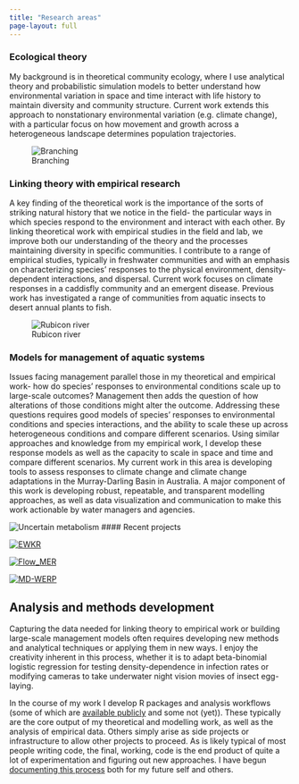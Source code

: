 ```yaml
---
title: "Research areas"
page-layout: full
---
```


### Ecological theory

My background is in theoretical community ecology, where I use analytical theory and probabilistic simulation models to better understand how environmental variation in space and time interact with life history to maintain diversity and community structure. Current work extends this approach to nonstationary environmental variation (e.g. climate change), with a particular focus on how movement and growth across a heterogeneous landscape determines population trajectories.

![Branching](_images/branching.png)

### Linking theory with empirical research

A key finding of the theoretical work is the importance of the sorts of striking natural history that we notice in the field- the particular ways in which species respond to the environment and interact with each other. By linking theoretical work with empirical studies in the field and lab, we improve both our understanding of the theory and the processes maintaining diversity in specific communities. I contribute to a range of empirical studies, typically in freshwater communities and with an emphasis on characterizing species' responses to the physical environment, density-dependent interactions, and dispersal. Current work focuses on climate responses in a caddisfly community and an emergent disease. Previous work has investigated a range of communities from aquatic insects to desert annual plants to fish.


![Rubicon river](_images/rubicon.jpeg)


### Models for management of aquatic systems

Issues facing management parallel those in my theoretical and empirical work- how do species' responses to environmental conditions scale up to large-scale outcomes? Management then adds the question of how alterations of those conditions might alter the outcome. Addressing these questions requires good models of species' responses to environmental conditions and species interactions, and the ability to scale these up across heterogeneous conditions and compare different scenarios. Using similar approaches and knowledge from my empirical work, I develop these response models as well as the capacity to scale in space and time and compare different scenarios. My current work in this area is developing tools to assess responses to climate change and climate change adaptations in the Murray-Darling Basin in Australia. A major component of this work is developing robust, repeatable, and transparent modelling approaches, as well as data visualization and communication to make this work actionable by water managers and agencies.

![Uncertain metabolism](_images/fadedUncertainty.png)
#### Recent projects


[![EWKR](_images/ewkr.jpg)](https://www.dcceew.gov.au/water/cewo/monitoring/ewkr)


[![Flow_MER](_images/mer.svg)](https://flow-mer.org.au/)

[![MD-WERP](_images/werp.png)](https://getinvolved.mdba.gov.au/murray-darling-water-and-environment-research-program) 


## Analysis and methods development

Capturing the data needed for linking theory to empirical work or building large-scale management models often requires developing new methods and analytical techniques or applying them in new ways. I enjoy the creativity inherent in this process, whether it is to adapt beta-binomial logistic regression for testing density-dependence in infection rates or modifying cameras to take underwater night vision movies of insect egg-laying.

In the course of my work I develop R packages and analysis workflows (some of which are [available publicly](github.com/galenholt) and some not (yet)). These typically are the core output of my theoretical and modelling work, as well as the analysis of empirical data. Others simply arise as side projects or infrastructure to allow other projects to proceed. As is likely typical of most people writing code, the final, working, code is the end product of quite a lot of experimentation and figuring out new approaches. I have begun [documenting this process](code_demos.qmd) both for my future self and others.
